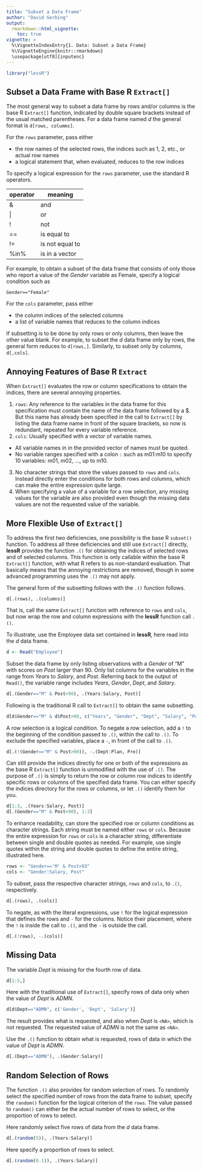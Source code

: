 ```yaml
---
title: "Subset a Data Frame"
author: "David Gerbing"
output: 
  rmarkdown::html_vignette:
    toc: true
vignette: >
  %\VignetteIndexEntry{1. Data: Subset a Data Frame}
  %\VignetteEngine{knitr::rmarkdown}
  \usepackage[utf8]{inputenc}
---
```


```r
library("lessR")
```

## Subset a Data Frame with __Base R__ `Extract[]`

The most general way to subset a data frame by rows and/or columns is the base R `Extract[]` function, indicated by double square brackets instead of the usual matched parentheses. For a data frame named _d_ the general format is  `d[rows, columms]`. 

For the `rows` parameter, pass either

- the row names of the selected rows, the indices such as 1, 2, etc., or actual row names 
- a logical statement that, when evaluated, reduces to the row indices

To specify a logical expression for the `rows` parameter, use the standard R operators. 

operator  | meaning
-------- | --------
&  | and
\| | or
! | not
== | is equal to
!= | is not equal to
%in% | is in a vector

For example, to obtain a subset of the data frame that consists of only those who report a value of the _Gender_ variable as Female, specify a logical condition such as

```
Gender=="Female"
```

For the `cols` parameter, pass either 

- the column indices of the selected columns
- a list of variable names that reduces to the column indices 

If subsetting is to be done by only rows or only columns, then leave the other value blank. For example, to subset the _d_ data frame only by rows, the general form reduces to `d[rows,]`. Similarly, to subset only by columns, `d[,cols]`.


## Annoying Features of __Base R__ `Extract`

When `Extract[]` evaluates the row or column specifications to obtain the indices, there are several annoying properties.

1. `rows`: Any reference to the variables in the data frame for this specification must contain the name of the data frame followed by a \$. But this name has already been specified in the call to `Extract[]` by listing the data frame name in front of the square brackets, so now is redundant, repeated for every variable reference.
2. `cols`: Usually specified with a vector of variable names.
  + All variable names in in the provided vector of names must be quoted. 
  + No variable ranges specified with a colon `:` such as m01:m10 to specify 10 variables: m01, m02, ..., up to m10.
3. No character strings that store the values passed to `rows` and `cols`. Instead directly enter the conditions for both rows and columns, which can make the entire expression quite large.
4. When specifying a value of a variable for a row selection, any missing values for the variable are also provided even though the missing data values are not the requested value of the variable.


## More Flexible Use of `Extract[]`

To address the first two deficiencies, one possibility is the base R `subset()` function. To address all three deficiencies and still use `Extract[]` directly,  __lessR__ provides the function `.()` for obtaining the indices of selected rows and of selected columns. This function is only callable within the base R `Extract[]` function, with what R refers to as non-standard evaluation. That basically means that the annoying restrictions are removed, though in some advanced programming uses the `.()` may not apply.

The general form of the subsetting follows with the `.()` function follows.

```
d[.(rows), .(columns)]
```

That is, call the same `Extract[]` function with reference to `rows` and `cols`, but now wrap the row and column expressions with the __lessR__ function call `.()`.

To illustrate, use the Employee data set contained in __lessR__, here read into the _d_ data frame.

```r
d <- Read("Employee")
```

Subset the data frame by only listing observations with a _Gender_ of "M" with scores on _Post_ larger than 90. Only list columns for the variables in the range from _Years_ to _Salary_, and _Post_. Referring back to the output of `Read()`, the variable range includes _Years_, _Gender_, _Dept_, and _Salary_.

```r
d[.(Gender=="M" & Post>90), .(Years:Salary, Post)]
```

Following is the traditional R call to `Extract[]` to obtain the same subsetting.

```r
d[d$Gender=="M" & d$Post>90, c("Years", "Gender", "Dept", "Salary", "Post")]
```


A row selection is a logical condition. To negate a row selection, add a `!` to the beginning of the condition passed to `.()`, within the call to `.()`. To exclude the specified variables, place a `-`, in front of the call to `.()`.

```r
d[.(!(Gender=="M" & Post>90)), -.(Dept:Plan, Pre)]
```

Can still provide the indices directly for one or both of the expressions as the base R `Extract[]` function is unmodified with the use of `.()`. The purpose of `.()` is simply to return the row or column row indices to identify specific rows or columns of the specified data frame. You can either specify the indices directory for the rows or columns, or let `.()` identify them for you.

```r
d[1:3, .(Years:Salary, Post)]
d[.(Gender=="M" & Post>90), 1:3]
```

To enhance readability, can store the specified row or column conditions as character strings. Each string must be named either `rows` or `cols`. Because the entire expression for `rows` or `cols` is a character string, differentiate between single and double quotes as needed. For example, use single quotes within the string and double quotes to define the entire string, illustrated here.

```r
rows <- "Gender=='M' & Post>93"
cols <- "Gender:Salary, Post"
```

To subset, pass the respective character strings, `rows` and `cols`, to `.()`, respectively.

```r
d[.(rows), .(cols)]
```

To negate, as with the literal expressions, use `!` for the logical expression that defines the rows and `-` for the columns. Notice their placement, where the `!` is inside the call to `.()`, and the `-` is outside the call.

```r
d[.(!rows), -.(cols)]
```


## Missing Data

The variable _Dept_ is missing for the fourth row of data.

```r
d[1:5,]
```

Here with the traditional use of `Extract[]`, specify rows of data only when the value of _Dept_ is _ADMN_. 

```r
d[d$Dept=="ADMN", c('Gender', 'Dept', 'Salary')]
```

The result provides what is requested, and also when _Dept_ is `<NA>`, which is not requested. The requested value of _ADMN_ is not the same as `<NA>`.

Use the `.()` function to obtain what is requested, rows of data in which the value of _Dept_ is _ADMN_.

```r
d[.(Dept=="ADMN"), .(Gender:Salary)]
```




## Random Selection of Rows

The function `.()` also provides for random selection of rows. To randomly select the specified number of rows from the data frame to subset, specify the `random()` function for the logical criterion of the `rows`. The value passed to `random()` can either be the actual number of rows to select, or the proportion of rows to select.

Here randomly select five rows of data from the _d_ data frame.

```r
d[.(random(5)), .(Years:Salary)]
```

Here specify a proportion of rows to select.

```r
d[.(random(0.1)), .(Years:Salary)]
```

